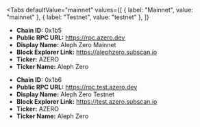 
<Tabs
 defaultValue="mainnet"
  values={[
    { label: "Mainnet", value: "mainnet" },
    { label: "Testnet", value: "testnet" },
  ]}
>
<TabItem value="mainnet">

- **Chain ID:** 0x1b5
- **Public RPC URL:** https://rpc.azero.dev
- **Display Name:** Aleph Zero Mainnet
- **Block Explorer Link:** https://alephzero.subscan.io
- **Ticker:** AZERO
- **Ticker Name:** Aleph Zero

</TabItem>

<TabItem value="testnet">

- **Chain ID:** 0x1b6
- **Public RPC URL:** https://rpc.test.azero.dev
- **Display Name:** Aleph Zero Testnet
- **Block Explorer Link:** https://test.azero.subscan.io
- **Ticker:** AZERO
- **Ticker Name:** Aleph Zero

</TabItem>
</Tabs>
